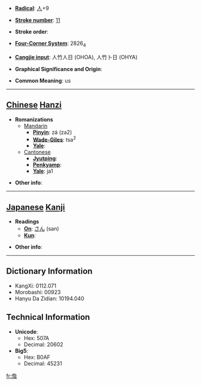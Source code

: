 * '''[[Wiktionary:Chinese radical index| Radical]]''': [[Wiktionary:Chinese radical index 人|人]]+9

* '''[[Wiktionary:Chinese total strokes index|Stroke number]]''': [[Wiktionary:Chinese total strokes index 11|11]]

* '''Stroke order''': 

* '''[[Wiktionary:Chinese four corner index|Four-Corner System]]''': 2826<sub>4</sub>

* '''[[Wiktionary:Chinese Cangjie index|Cangjie input]]''': 人竹人日 (OHOA), 人竹卜日 (OHYA)

* '''Graphical Significance and Origin''': 

* '''Common Meaning''': us

----

== [[Chinese]] [[Hanzi]] ==

* '''Romanizations'''
** [[Mandarin]]
*** '''[[Pinyin]]''': zá (za2)
*** '''[[Wade-Giles]]''': tsa<sup>2</sup>
*** '''[[Yale]]''': 
**[[Cantonese]]
***'''[[Jyutping]]''':
***'''[[Penkyamp]]''': 
***'''[[Yale]]''': ja1

* '''Other info''': 

----

== [[Japanese]] [[Kanji]] ==

* '''Readings'''
** '''[[On]]''': [[さん]] (san)
** '''[[Kun]]''': 

* '''Other info''':  

----

== Dictionary Information ==

* KangXi: 0112.071
* Morobashi: 00923
* Hanyu Da Zidian: 10194.040

== Technical Information ==

* '''Unicode''':
** Hex: 507A
** Decimal: 20602
* '''Big5''':
** Hex: B0AF
** Decimal: 45231

[[fr:偺]]